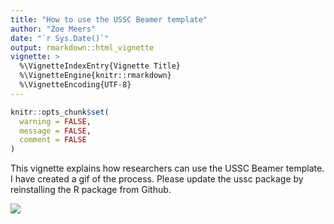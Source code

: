 ```yaml
---
title: "How to use the USSC Beamer template"
author: "Zoe Meers"
date: "`r Sys.Date()`"
output: rmarkdown::html_vignette
vignette: >
  %\VignetteIndexEntry{Vignette Title}
  %\VignetteEngine{knitr::rmarkdown}
  %\VignetteEncoding{UTF-8}
---
```


```r
knitr::opts_chunk$set(
  warning = FALSE,
  message = FALSE,
  comment = FALSE
)
```

This vignette explains how researchers can use the USSC Beamer template. I have created a gif of the process. Please update the ussc package by reinstalling the R package from Github.

![](http://g.recordit.co/9KiJ3JtHkN.gif)